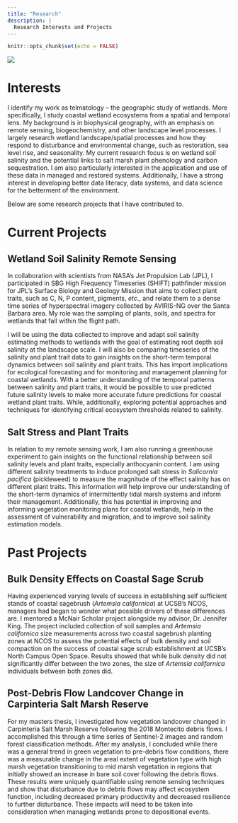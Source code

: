 ```yaml
---
title: "Research"
description: |
  Research Interests and Projects
---
```


```r
knitr::opts_chunk$set(echo = FALSE)
```

![](images/wetland_banner.jfif)

# Interests

I identify my work as telmatology – the geographic study of wetlands. More specifically, I study coastal wetland ecosystems from a spatial and temporal lens. My background is in biophysical geography, with an emphasis on remote sensing, biogeochemistry, and other landscape level processes. I largely research wetland landscape/spatial processes and how they respond to disturbance and environmental change, such as restoration, sea level rise, and seasonality. My current research focus is on wetland soil salinity and the potential links to salt marsh plant phenology and carbon sequestration. I am also particularly interested in the application and use of these data in managed and restored systems. Additionally, I have a strong interest in developing better data literacy, data systems, and data science for the betterment of the environment.

Below are some research projects that I have contributed to.

# Current Projects

## Wetland Soil Salinity Remote Sensing

In collaboration with scientists from NASA's Jet Propulsion Lab (JPL), I participated in SBG High Frequency Timeseries (SHIFT) pathfinder mission for JPL's Surface Biology and Geology Mission that aims to collect plant traits, such as C, N, P content, pigments, *etc*., and relate them to a dense time series of hyperspectral imagery collected by AVIRIS-NG over the Santa Barbara area. My role was the sampling of plants, soils, and spectra for wetlands that fall within the flight path. 

I will be using the data collected to improve and adapt soil salinity estimating methods to wetlands with the goal of estimating root depth soil salinity at the landscape scale. I will also be comparing timeseries of the salinity and plant trait data to gain insights on the short-term temporal dynamics between soil salinity and plant traits. This has import implications for ecological forecasting and for monitoring and management planning for coastal wetlands. With a better understanding of the temporal patterns between salinity and plant traits, it would be possible to use predicted future salinity levels to make more accurate future predictions for coastal wetland plant traits. While, additionally, exploring potential approaches and techniques for identifying critical ecosystem thresholds related to salinity. 

## Salt Stress and Plant Traits

In relation to my remote sensing work, I am also running a greenhouse experiment to gain insights on the functional relationship between soil salinity levels and plant traits, especially anthocyanin content. I am using different salinity treatments to induce prolonged salt stress in *Salicornia pacifica* (pickleweed) to measure the magnitude of the effect salinity has on different plant traits. This information will help improve our understanding of the short-term dynamics of intermittently tidal marsh systems and inform their management. Additionally, this has potential in improving and informing vegetation monitoring plans for coastal wetlands, help in the assessment of vulnerability and migration, and to improve soil salinity estimation models.

# Past Projects

## Bulk Density Effects on Coastal Sage Scrub

Having experienced varying levels of success in establishing self sufficient stands of coastal sagebrush (*Artemsia californica*) at UCSB's NCOS, managers had began to wonder what possible drivers of these differences are. I mentored a McNair Scholar project alongside my advisor, Dr. Jennifer King. The project included collection of soil samples and *Artemsia californica* size measurements across two coastal sagebrush planting zones at NCOS to assess the potential effects of bulk density and soil compaction on the success of coastal sage scrub establishment at UCSB's North Campus Open Space. Results showed that while bulk density did not significantly differ between the two zones, the size of *Artemsia californica* individuals between both zones did. 

## Post-Debris Flow Landcover Change in Carpinteria Salt Marsh Reserve 

For my masters thesis, I investigated how vegetation landcover changed in Carpinteria Salt Marsh Reserve following the 2018 Montecito debris flows. I accomplished this through a time series of Sentinel-2 images and random forest classification methods. After my analysis, I concluded while there was a general trend in green vegetation to pre-debris flow conditions, there was a measurable change in the areal extent of vegetation type with high marsh vegetation transitioning to mid marsh vegetation in regions that initially showed an increase in bare soil cover following the debris flows. These results were uniquely quantifiable using remote sensing techniques and show that disturbance due to debris flows may affect ecosystem function, including decreased primary productivity and decreased resilience to further disturbance. These impacts will need to be taken into consideration when managing wetlands prone to depositional events.